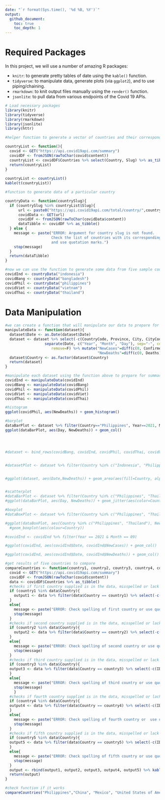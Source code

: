 ```yaml
---
date: "`r format(Sys.time(), '%d %B, %Y')`"
output:
  github_document:
    toc: true
    toc_depth: 1
---
```


# Required Packages
In this project, we will use a number of amazing R packages:

  * `knitr`: to generate pretty tables of date using the `kable()` function.  
  * `tidyverse`: to manipulate data, generate plots (via `ggplot2`), and to use piping/chaining.
  * `rmarkdown`: to knit output files manually using the `render()` function.  
  * `jsonlite`: to pull data from various endpoints of the Covid 19 APIs.
  
```r
# Load necessary packages
library(knitr)
library(tidyverse)
library(rmarkdown)
library(jsonlite)
library(httr)
```


```r
#helper function to generate a vector of countries and their corresponding Slug name whose data are update daily.

countryList <- function(){
  covid <- GET("https://api.covid19api.com/summary")
  covidDF <- fromJSON(rawToChar(covid$content))
  countryList <- covidDF$Countries %>% select(Country, Slug) %>% as_tibble()
  return(countryList)
}
  
countryList <- countryList()
kable(t(countryList))
```

```r
#function to generate data of a particular country

countryData <- function(countrySlug){
  if (countrySlug %in% countryList$Slug){
      url <- paste0("https://api.covid19api.com/total/country/",countrySlug)
      covidData <- GET(url)
      covidDF <- fromJSON(rawToChar(covidData$content))
      dataTibble <- covidDF %>% as_tibble()
  } else {
    message <- paste("ERROR: Argument for country slug is not found.
                     Check the list of countries with its corresponding slug name
                     and use quotation marks.")
    stop(message)
  }
  return(dataTibble)
}

#now we can use the function to generate some data from five sample countries
covidInd <- countryData("indonesia")
covidBang <- countryData("bangladesh")
covidPhil <- countryData("philippines")
covidViet <- countryData("vietnam")
covidThai <- countryData("thailand")
```


# Data Manipulation
```r
#we can create a function that will manipulate our data to prepare for data summaries and visualization
manipulateData <- function(dataset){
  dataset$Date <- as.Date(dataset$Date)
  dataset <- dataset %>% select(-c(CountryCode, Province, City, CityCode, Lat, Lon)) %>%
                  separate(Date, c("Year", "Month", "Day"), sep="-", convert=T, 
                     remove=F) %>% mutate("NewCases"=diff(c(0, Confirmed)),
                                          "NewDeaths"=diff(c(0, Deaths)))
  dataset$Country <- as.factor(dataset$Country)
  return(dataset)
}

#manipulate each dataset using the function above to prepare for summarization and visualization
covidInd <- manipulateData(covidInd)
covidBang <- manipulateData(covidBang)
covidPhil <- manipulateData(covidPhil)
covidViet <- manipulateData(covidViet)
covidThai <- manipulateData(covidThai)

#histogram
ggplot(covidPhil, aes(NewDeaths)) + geom_histogram()

#barplot
dataBarPlot <- dataset %>% filter(Country=="Philippines", Year==2021, Month==9)
ggplot(dataBarPlot, aes(Day, NewDeaths)) + geom_col()




#dataset <- bind_rows(covidBang, covidInd, covidPhil, covidThai, covidViet)


#datasetPlot <- dataset %>% filter(Country %in% c("Indonesia", "Philippines", "Vietnam"))


#ggplot(dataset, aes(Date,NewDeaths)) + geom_area(aes(fill=Country, alpha=0.5)) + geom_text(aes(label=NewDeaths))


#scatterplot
#dataBarPlot <- dataset %>% filter(Country %in% c("Philippines", "Thailand"), Year==2021, Month==9)
#ggplot(dataBarPlot, aes(Day, NewDeaths)) + geom_jitter(aes(color=Country))

#boxplot
#dataBoxPlot <- dataset %>% filter(Country %in% c("Philippines", "Thailand"), Year==2021, Month==9)

#ggplot(dataBoxPlot, aes(Country %in% c("Philippines", "Thailand"), NewDeaths)) + 
  #geom_boxplot(aes(colour=Country))
```

```r
#covidInd <- covidInd %>% filter(Year == 2021 & Month == 09)

#ggplot(covidInd, aes(covidInd$Date, covidInd$NewCases)) + geom_col()

#ggplot(covidInd, aes(covidInd$Date, covidInd$NewDeaths)) + geom_col()

```





```r
#get results of five countries to compare
compareCountries <- function(country1, country2, country3, country4, country5){
  covid <- GET("https://api.covid19api.com/summary")
  covidDF <- fromJSON(rawToChar(covid$content))
  data <- covidDF$Countries %>% as_tibble()
  #checks if first country supplied is in the data, misspelled or lack quotation marks
  if (country1 %in% data$Country){
    output1 <- data %>% filter(data$Country == country1) %>% select(-c(ID,Slug,Premium))
  }
  else{
    message <- paste("ERROR: Check spelling of first country or use quotation marks.")
    stop(message)
  }
  #checks if second country supplied is in the data, misspelled or lack quotation marks
  if (country2 %in% data$Country){
    output2 <- data %>% filter(data$Country == country2) %>% select(-c(ID,Slug, Premium))
  }
  else{
    message <- paste("ERROR: Check spelling of second country or use quotation marks.")
    stop(message)
  }
  #checks if third country supplied is in the data, misspelled or lack quotation marks
  if (country3 %in% data$Country){
  output3 <- data %>% filter(data$Country == country3) %>% select(-c(ID,Slug, Premium))
  }
  else{
    message <- paste("ERROR: Check spelling of third country or use quotation marks.")
    stop(message)
    }
  #checks if fourth country supplied is in the data, misspelled or lack quotation marks  
  if (country4 %in% data$Country){
  output4 <- data %>% filter(data$Country == country4) %>% select(-c(ID,Slug, Premium))
  }
  else{
    message <- paste("ERROR: Check spelling of fourth country or  use quotation marks.")
    stop(message)
  }
  #checks if fifth country supplied is in the data, misspelled or lack quotation marks  
  if (country5 %in% data$Country){
  output5 <- data %>% filter(data$Country == country5) %>% select(-c(ID, Slug, Premium))
  }
  else{
    message <- paste("ERROR: Check spelling of fifth country or use quotation marks.")
    stop(message)
  }
  output <- rbind(output1, output2, output3, output4, output5) %>% kable()
  return(output)
}

#check function if it works
compareCountries("Philippines","China", "Mexico", "United States of America", "Australia")

```


